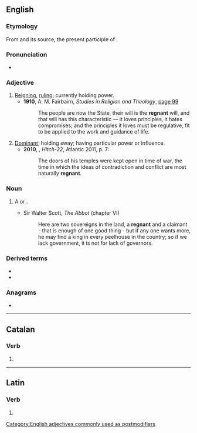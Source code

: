 {{also|régnant}}
==English==

===Etymology===
From {{der|en|fr|regnant}} and its source, the present participle of {{der|en|la|regnāre}}.

===Pronunciation===
* {{a|UK}} {{IPA|/ˈɹɛɡnənt/|lang=en}}

===Adjective===
{{en-adj|-}}

# [[reigning|Reigning]], [[ruling]]; currently holding power. {{defdate|from 15th c.}}
#* '''1910''', A. M. Fairbairn, ''Studies in Religion and Theology'', [http://books.google.com/books?id=2vsQAAAAIAAJ&pg=RA1-PA99&dq=regnant page 99]
#*: The people are now the State, their will is the '''regnant''' will, and that will has this characteristic &mdash; it loves principles, it hates compromises; and the principles it loves must be regulative, fit to be applied to the work and guidance of life.
# [[dominant|Dominant]]; holding sway; having particular power or influence. {{defdate|from 17th c.}}
#* '''2010''', {{w|Christopher Hitchens}}, ''Hitch-22'', Atlantic 2011, p. 7:
#*: The doors of his temples were kept open in time of war, the time in which the ideas of contradiction and conflict are most naturally '''regnant'''.
[[Category:English adjectives commonly used as postmodifiers]]

===Noun===
{{en-noun}}

# {{lb|en|obsolete}} A {{l|en|sovereign}} or {{l|en|ruler}}.
#* Sir Walter Scott, ''The Abbot'' (chapter VI)
#*: Here are two sovereigns in the land, a '''regnant''' and a claimant - that is enough of one good thing - but if any one wants more, he may find a king in every peelhouse in the country; so if we lack government, it is not for lack of governors.

===Derived terms===
* {{l|en|empress regnant}}
* {{l|en|queen regnant}}

===Anagrams===
* {{anagrams|en|a=aegnnrt|Gantner}}

----

==Catalan==

===Verb===
{{head|ca|verb form}}

# {{ca-verb form of|t=pres|m=ptc|regnar}}

----

==Latin==

===Verb===
{{la-verb-form|rēgnant}}

# {{inflection of|rēgnō||3|p|pres|actv|indc|lang=la}}
